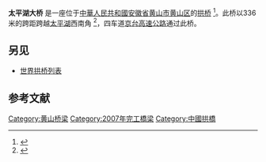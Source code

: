 {{Infobox bridge
| bridge_name      = 太平湖大桥
| image            = On the Way to Jiuhuashan, Taiping Bridge.jpg
| image_size       = 
| alt              =
| caption          =
| official_name    =
| carries          = {{China Expwy Name|G3}}
| crosses          = [[太平湖|太平湖]]
| locale           = {{CHN}}[[安徽省|安徽省]][[黄山市|黄山市]][[黄山区|黄山区]]
| owner            =
| maint            =
| id               =
| architect        =
| designer         = 
| engineering      =
| design           = [[拱桥|拱桥]]
| material         = 
| length           = 
| width            = 
| height           = 
| mainspan         = 336米
| spans            =
| pierswater       =
| load             =
| clearance        =
| below            =
| life             =
| builder          =
| fabricator       =
| begin            =
| complete         = 2007 
| cost             =
| open             = 
| inaugurated      =
| toll             =
| traffic          =
| preceded         =
| followed         =
| heritage         =
| collapsed        =
| closed           =
| replaces         =
| map_cue          =
| map_image        =
| map_alt          =
| map_text         =
| map_width        =
| lat              = 
| long             = 
| coordinates      = {{coord|30|19|46.8|N|117|57|03.9|E|type:landmark_region:CN|display=inline,title}}
| references       =
| extra            = {{Location map+|China|float=right|width=250|caption=|places=
                     {{Location map~|China|label=太平湖大桥 |lat=30.8|long=117.6}}
}}
}}
'''太平湖大桥''' 是一座位于[[中華人民共和國|中華人民共和國]][[安徽省|安徽省]][[黄山市|黄山市]][[黄山区|黄山区]]的[[拱桥|拱桥]] <ref>{{cite web |url=http://www.arch-bridges.cn/Show.asp?PaperID=184 |title=Taipinghu Bridge |accessdate=5 September 2012 |deadurl=yes |archiveurl=https://web.archive.org/web/20131029192344/http://www.arch-bridges.cn/Show.asp?PaperID=184 |archivedate=2013年10月29日 }}</ref>。此桥以336米的跨距跨越[[太平湖|太平湖]]西南角 <ref>{{Structurae | id = s0058458 | title = Taiping Lake Bridge | accessdate = 17 Semptember 2012}}</ref>，四车道[[京台高速公路|京台高速公路]]通过此桥。

==另见==
*[[世界拱桥列表|世界拱桥列表]]

==参考文献==
{{reflist}}

[[Category:黄山桥梁|Category:黄山桥梁]]
[[Category:2007年完工橋梁|Category:2007年完工橋梁]]
[[Category:中國拱橋|Category:中國拱橋]]
